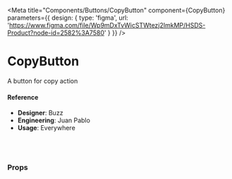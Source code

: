 
<Meta
  title="Components/Buttons/CopyButton"
  component={CopyButton}
  parameters={{
      design: {
        type: 'figma',
        url: 'https://www.figma.com/file/Wp9mDxTvWicSTWtezj2ImkMP/HSDS-Product?node-id=2582%3A7580'
      }
    }}
/>

# CopyButton

A button for copy action

<Preview>
  <Story name="default">
    <CopyButton onClick={action('Click')} onReset={action('Reset')} />
  </Story>
</Preview>

#### Reference

- **Designer**: Buzz
- **Engineering**: Juan Pablo
- **Usage**: Everywhere

<br />
<br />

### Props

<Props of={CopyButton} />
